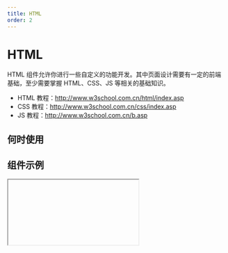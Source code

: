 ```yaml
---
title: HTML
order: 2
---
```


# HTML

HTML 组件允许你进行一些自定义的功能开发。其中页面设计需要有一定的前端基础，至少需要掌握 HTML、CSS、JS 等相关的基础知识。
 * HTML 教程：http://www.w3school.com.cn/html/index.asp
 * CSS 教程：http://www.w3school.com.cn/css/index.asp
 * JS 教程：http://www.w3school.com.cn/b.asp

## 何时使用

## 组件示例

<Iframe url="https://pre-yida-performance3.alibaba-inc.com/developer/html-v2?isRenderNav=false" />

## 组件属性

